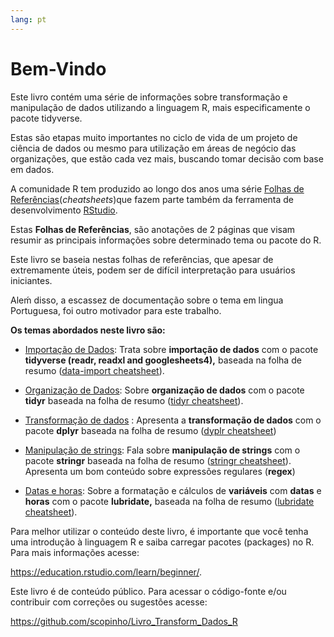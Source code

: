 ```yaml
---
lang: pt
---
```


# Bem-Vindo {.unnumbered}

Este livro contém uma série de informações sobre transformação e manipulação de dados utilizando a linguagem R, mais especificamente o pacote tidyverse.

Estas são etapas muito importantes no ciclo de vida de um projeto de ciência de dados ou mesmo para utilização em áreas de negócio das organizações, que estão cada vez mais, buscando tomar decisão com base em dados.

A comunidade R tem produzido ao longo dos anos uma série [Folhas de Referências](https://www.rstudio.com/resources/cheatsheets/)(*cheatsheets*)que fazem parte também da ferramenta de desenvolvimento [RStudio](http://localhost:7802/rstudio.com).

Estas **Folhas de Referências**, são anotações de 2 páginas que visam resumir as principais informações sobre determinado tema ou pacote do R.

Este livro se baseia nestas folhas de referências, que apesar de extremamente úteis, podem ser de difícil interpretação para usuários iniciantes.

Aleḿ disso, a escassez de documentação sobre o tema em lingua Portuguesa, foi outro motivador para este trabalho.

**Os temas abordados neste livro são:**

-   [Importação de Dados](./Importacao/Importacao_de_dados_com_tidyverse.html): Trata sobre **importação de dados** com o pacote **tidyverse (readr, readxl and googlesheets4),** baseada na folha de resumo ([data-import cheatsheet](https://github.com/scopinho/R-cheatsheets/blob/main/translations/portuguese/data-import_pt_br.pdf)).

-   [Organização de Dados](./Organizacao/Organizacao_de_dados_com_tidyr.html): Sobre **organização de dados** com o pacote **tidyr** baseada na folha de resumo ([tidyr cheatsheet](https://github.com/scopinho/R-cheatsheets/blob/main/translations/portuguese/tidyr_pt_br.pdf)).

-   [Transformação de dados](./Transformacao/Transformacao_de_dados_com_dplyr.html) : Apresenta a **transformação de dados** com o pacote **dplyr** baseada na folha de resumo ([dyplr cheatsheet](https://github.com/scopinho/R-cheatsheets/blob/main/translations/portuguese/data-transformation_pt_br.pdf))

-   [Manipulação de strings](./Manipulacao/Manipulacao%20de%20strings%20com%20stringr.html): Fala sobre **manipulação de strings** com o pacote **stringr** baseada na folha de resumo ([stringr cheatsheet](https://github.com/scopinho/R-cheatsheets/blob/main/translations/portuguese/strings_pt_br.pdf)). Apresenta um bom conteúdo sobre expressões regulares (**regex**)

-   [Datas e horas](./DataHora/Datas_e_horas_com_lubridate.html): Sobre a formatação e cálculos de **variáveis** com **datas** e **horas** com o pacote **lubridate,** baseada na folha de resumo ([lubridate cheatsheet](https://github.com/scopinho/R-cheatsheets/blob/main/translations/portuguese/lubridate_pt_br.pdf)).

::: callout-warning
Para melhor utilizar o conteúdo deste livro, é importante que você tenha uma introdução à linguagem R e saiba carregar pacotes (packages) no R. Para mais informações acesse:

<https://education.rstudio.com/learn/beginner/>.
:::

::: callout-note
Este livro é de conteúdo público. Para acessar o código-fonte e/ou contribuir com correções ou sugestões acesse:

<https://github.com/scopinho/Livro_Transform_Dados_R>
:::
